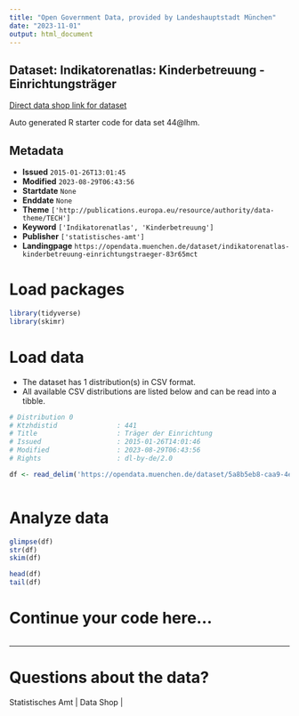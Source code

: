 ```yaml
---
title: "Open Government Data, provided by Landeshauptstadt München"
date: "2023-11-01"
output: html_document
---
```


## Dataset: Indikatorenatlas: Kinderbetreuung - Einrichtungsträger

[Direct data shop link for dataset](https://opendata.muenchen.de/dataset/indikatorenatlas-kinderbetreuung-einrichtungstraeger-83r65mct)

Auto generated R starter code for data set 44@lhm.

## Metadata

- **Issued** `2015-01-26T13:01:45`
- **Modified** `2023-08-29T06:43:56`
- **Startdate** `None`
- **Enddate** `None`
- **Theme** `['http://publications.europa.eu/resource/authority/data-theme/TECH']`
- **Keyword** `['Indikatorenatlas', 'Kinderbetreuung']`
- **Publisher** `['statistisches-amt']`
- **Landingpage** `https://opendata.muenchen.de/dataset/indikatorenatlas-kinderbetreuung-einrichtungstraeger-83r65mct`


# Load packages

```r

library(tidyverse)
library(skimr)

```

# Load data

-   The dataset has 1 distribution(s) in CSV format.
-   All available CSV distributions are listed below and can be read into a tibble.

```r

# Distribution 0
# Ktzhdistid               : 441
# Title                    : Träger der Einrichtung
# Issued                   : 2015-01-26T14:01:46
# Modified                 : 2023-08-29T06:43:56
# Rights                   : dl-by-de/2.0

df <- read_delim('https://opendata.muenchen.de/dataset/5a8b5eb8-caa9-4ec5-93ac-db431365cb96/resource/305de6c4-09f7-4964-9da6-74630d289c90/download/indikat_kinderbetreuung_einrichtungstraeger_280823.csv')



```

# Analyze data

```r

glimpse(df)
str(df)
skim(df)

head(df)
tail(df)

```

# Continue your code here...

```r

```

------------------------------------------------------------------------

# Questions about the data?

Statistisches Amt | Data Shop | 
